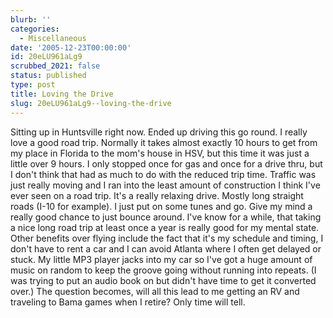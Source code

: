```yaml
---
blurb: ''
categories:
  - Miscellaneous
date: '2005-12-23T00:00:00'
id: 20eLU961aLg9
scrubbed_2021: false
status: published
type: post
title: Loving the Drive
slug: 20eLU961aLg9--loving-the-drive
---
```


Sitting up in Huntsville right now. Ended up driving this go round.
I really love a good road trip. Normally it takes almost exactly 10
hours to get from my place in Florida to the mom's house in HSV,
but this time it was just a little over 9 hours. I only stopped
once for gas and once for a drive thru, but I don't think that had
as much to do with the reduced trip time. Traffic was just really
moving and I ran into the least amount of construction I think I've
ever seen on a road trip. It's a really relaxing drive. Mostly long
straight roads (I-10 for example). I just put on some tunes and go.
Give my mind a really good chance to just bounce around. I've know
for a while, that taking a nice long road trip at least once a year
is really good for my mental state. Other benefits over flying
include the fact that it's my schedule and timing, I don't have to
rent a car and I can avoid Atlanta where I often get delayed or
stuck. My little MP3 player jacks into my car so I've got a huge
amount of music on random to keep the groove going without running
into repeats. (I was trying to put an audio book on but didn't have
time to get it converted over.) The question becomes, will all this
lead to me getting an RV and traveling to Bama games when I retire?
Only time will tell.
